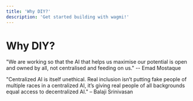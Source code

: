 ```yaml
---
title: 'Why DIY?'
description: 'Get started building with wagmi!'
---
```


# Why DIY?

"We are working so that the AI that helps us maximise our potential is open and owned by all, not centralised and feeding on us." -- Emad Mostaque

"Centralized AI is itself unethical. Real inclusion isn’t putting fake people of multiple races in a centralized AI, it’s giving real people of all backgrounds equal access to decentralized AI." – Balaji Srinivasan
